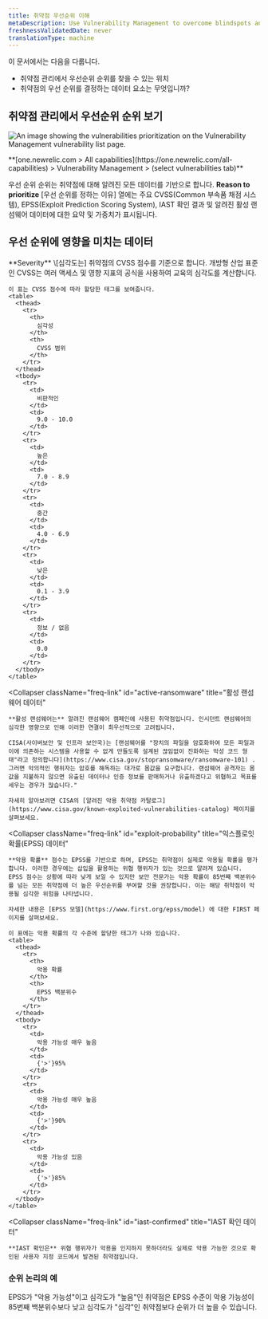 ```yaml
---
title: 취약점 우선순위 이해
metaDescription: Use Vulnerability Management to overcome blindspots and assign remediation to developers as a security team.
freshnessValidatedDate: never
translationType: machine
---
```



이 문서에서는 다음을 다룹니다.

* 취약점 관리에서 우선순위 순위를 찾을 수 있는 위치
* 취약점의 우선 순위를 결정하는 데이터 요소는 무엇입니까?

## 취약점 관리에서 우선순위 순위 보기

<img
  title="Vulnerability Management prioritization"
  alt="An image showing the vulnerabilities prioritization on the Vulnerability Management vulnerability list page."
  src={vmPriority}
/>

<figcaption>
  <DoNotTranslate>
    **[one.newrelic.com > All capabilities](https://one.newrelic.com/all-capabilities) > Vulnerability Management > (select vulnerabilities tab)**
  </DoNotTranslate>
</figcaption>

우선 순위 순위는 취약점에 대해 알려진 모든 데이터를 기반으로 합니다. **Reason to prioritize** \[우선 순위를 정하는 이유] 열에는 주요 CVSS(Common 부속품 채점 시스템), EPSS(Exploit Prediction Scoring System), IAST 확인 결과 및 알려진 활성 랜섬웨어 데이터에 대한 요약 및 가중치가 표시됩니다.

## 우선 순위에 영향을 미치는 데이터

<CollapserGroup>
  <Collapser
    className="freq-link"
    id="severity"
    title="심각도 데이터"
  >
    **Severity** \[심각도는] 취약점의 CVSS 점수를 기준으로 합니다. 개방형 산업 표준인 CVSS는 여러 액세스 및 영향 지표의 공식을 사용하여 교육의 심각도를 계산합니다.

    이 표는 CVSS 점수에 따라 할당한 태그를 보여줍니다.
    <table>
      <thead>
        <tr>
          <th>
            심각성
          </th>
          <th>
            CVSS 범위
          </th>
        </tr>
      </thead>
      <tbody>
        <tr>
          <td>
            비판적인
          </td>
          <td>
            9.0 - 10.0
          </td>
        </tr>
        <tr>
          <td>
            높은
          </td>
          <td>
            7.0 - 8.9
          </td>
        </tr>
        <tr>
          <td>
            중간
          </td>
          <td>
            4.0 - 6.9
          </td>
        </tr>
        <tr>
          <td>
            낮은
          </td>
          <td>
            0.1 - 3.9
          </td>
        </tr>
        <tr>
          <td>
            정보 / 없음
          </td>
          <td>
            0.0
          </td>
        </tr>
      </tbody>
    </table>
  </Collapser>

  <Collapser
    className="freq-link"
    id="active-ransomware"
    title="활성 랜섬웨어 데이터"
  >
    **활성 랜섬웨어는** 알려진 랜섬웨어 캠페인에 사용된 취약점입니다. 인시던트 랜섬웨어의 심각한 영향으로 인해 이러한 연결이 최우선적으로 고려됩니다.

    CISA(사이버보안 및 인프라 보안국)는 [랜섬웨어를 "장치의 파일을 암호화하여 모든 파일과 이에 의존하는 시스템을 사용할 수 없게 만들도록 설계된 끊임없이 진화하는 악성 코드 형태"라고 정의합니다](https://www.cisa.gov/stopransomware/ransomware-101) . 그러면 악의적인 행위자는 암호를 해독하는 대가로 몸값을 요구합니다. 랜섬웨어 공격자는 몸값을 지불하지 않으면 유출된 데이터나 인증 정보를 판매하거나 유출하겠다고 위협하고 목표를 세우는 경우가 많습니다."

    자세히 알아보려면 CISA의 [알려진 악용 취약점 카탈로그](https://www.cisa.gov/known-exploited-vulnerabilities-catalog) 페이지를 살펴보세요.
  </Collapser>

  <Collapser
    className="freq-link"
    id="exploit-probability"
    title="익스플로잇 확률(EPSS) 데이터"
  >
    **악용 확률** 점수는 EPSS를 기반으로 하며, EPSS는 취약점이 실제로 악용될 확률을 평가합니다. 이러한 경우에는 삽입을 활용하는 위협 행위자가 있는 것으로 알려져 있습니다. EPSS 점수는 상황에 따라 낮게 보일 수 있지만 보안 전문가는 악용 확률이 85번째 백분위수를 넘는 모든 취약점에 더 높은 우선순위를 부여할 것을 권장합니다. 이는 해당 취약점이 악용될 심각한 위험을 나타냅니다.

    자세한 내용은 [EPSS 모델](https://www.first.org/epss/model) 에 대한 FIRST 페이지를 살펴보세요.

    이 표에는 악용 확률의 각 수준에 할당한 태그가 나와 있습니다.
    <table>
      <thead>
        <tr>
          <th>
            악용 확률
          </th>
          <th>
            EPSS 백분위수
          </th>
        </tr>
      </thead>
      <tbody>
        <tr>
          <td>
            악용 가능성 매우 높음
          </td>
          <td>
            {'>'}95%
          </td>
        </tr>
        <tr>
          <td>
            악용 가능성 매우 높음
          </td>
          <td>
            {'>'}90%
          </td>
        </tr>
        <tr>
          <td>
            악용 가능성 있음
          </td>
          <td>
            {'>'}85%
          </td>
        </tr>
      </tbody>
    </table>
  </Collapser>

  <Collapser
    className="freq-link"
    id="iast-confirmed"
    title="IAST 확인 데이터"
  >
    **IAST 확인은** 위협 행위자가 악용을 인지하지 못하더라도 실제로 악용 가능한 것으로 확인된 사용자 지정 코드에서 발견된 취약점입니다.
  </Collapser>
</CollapserGroup>

### 순위 논리의 예

EPSS가 "악용 가능성"이고 심각도가 "높음"인 취약점은 EPSS 수준이 악용 가능성이 85번째 백분위수보다 낮고 심각도가 "심각"인 취약점보다 순위가 더 높을 수 있습니다.
